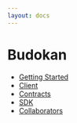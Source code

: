 ```yaml
---
layout: docs
---
```


# Budokan

- [Getting Started](/development/getting-started)
- [Client](/development/client)
- [Contracts](/development/contracts)
- [SDK](/development/sdk)
- [Collaborators](/development/collaborators)
